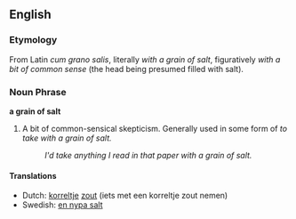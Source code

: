 ==English==

===Etymology===
From Latin ''cum grano salis'', literally ''with a grain of salt'', figuratively ''with a bit of common sense'' (the head being presumed filled with salt).

===Noun Phrase===
'''a grain of salt'''

# A bit of common-sensical skepticism.  Generally used in some form of ''to take with a grain of salt.''
#: ''I'd take anything I read in that paper with a grain of salt.''

====Translations====
*Dutch: [[korrel]]tje [[zout]] (iets met een korreltje zout nemen)
*Swedish: [[en nypa salt]]